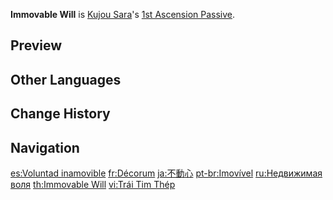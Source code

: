 {{Talent Infobox
|image         = Talent Immovable Will.png
|character     = Kujou Sara
|type          = 1st Ascension Passive
|info          = While in the Crowfeather Cover state provided by [[Tengu Stormcall]], Aimed Shot charge times are decreased by 60%.
|utility1      = Charged Attack
}}
'''Immovable Will''' is [[Kujou Sara]]'s [[1st Ascension Passive]].

==Preview==
{{Preview
|file=Immovable Will Preview
}}

==Other Languages==
{{Other Languages
|en      = Immovable Will
|zhs     = 不动心
|zhs_rm  = Bùdòngxīn
|zht     = 不動心
|zht_rm  = Bùdòngxīn
|zh_tl   = Imperturbability
|zh_note = Possibly a reference to the Greek term {{w|Ataraxia}}, which describes the ideal mental state of soldiers entering battle.
|ja      = 不動心
|ja_rm   = Fudoushin
|ja_tl   = Imperturbability
|ko      = 부동심
|ko_tl   = Imperturbable Mind
|es      = Voluntad inamovible
|es_tl   = Immovable Will
|fr      = Volonté immuable
|fr_tl   = Immovable Will
|ru      = Недвижимая воля
|ru_tl   = Immovable Will
|th      = Immovable Will
|vi      = Trái Tim Thép
|vi_tl   = 
|de      = Besonnenheit
|de_tl   = Prudence
|id      = Immovable Will
|pt      = Imovível
|pt_tl   = Immovable
|tr      = Sarsılmaz İrade
|tr_tl   = Unshakable Will
|it      = Volontà inamovibile
|it_tl   = Immovable Will
}}

==Change History==
{{Change History|2.1}}

==Navigation==
{{Talent Navbox|Kujou Sara}}

[[es:Voluntad inamovible]]
[[fr:Décorum]]
[[ja:不動心]]
[[pt-br:Imovível]]
[[ru:Недвижимая воля]]
[[th:Immovable Will]]
[[vi:Trái Tim Thép]]